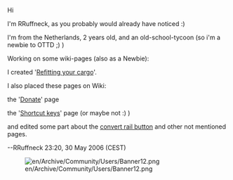 Hi


I'm RRuffneck, as you probably would already have noticed :)

I'm from the Netherlands, 2 years old, and an old-school-tycoon (so i'm a newbie to OTTD ;)  )


Working on some wiki-pages (also as a Newbie):

I created '[[en/Manual/Refit|Refitting your cargo]]'.

I also placed these pages on Wiki:

the '[[en/Site support|Donate]]' page

the '[[en/Manual/Hotkeys|Shortcut keys]]' page (or maybe not :)  )


and edited some part about the [[en/Manual/Convert rail|convert rail button]] and other not mentioned pages.

--RRuffneck 23:20, 30 May 2006 (CEST)


[[File:en/Archive/Community/Users/Banner12.png]]